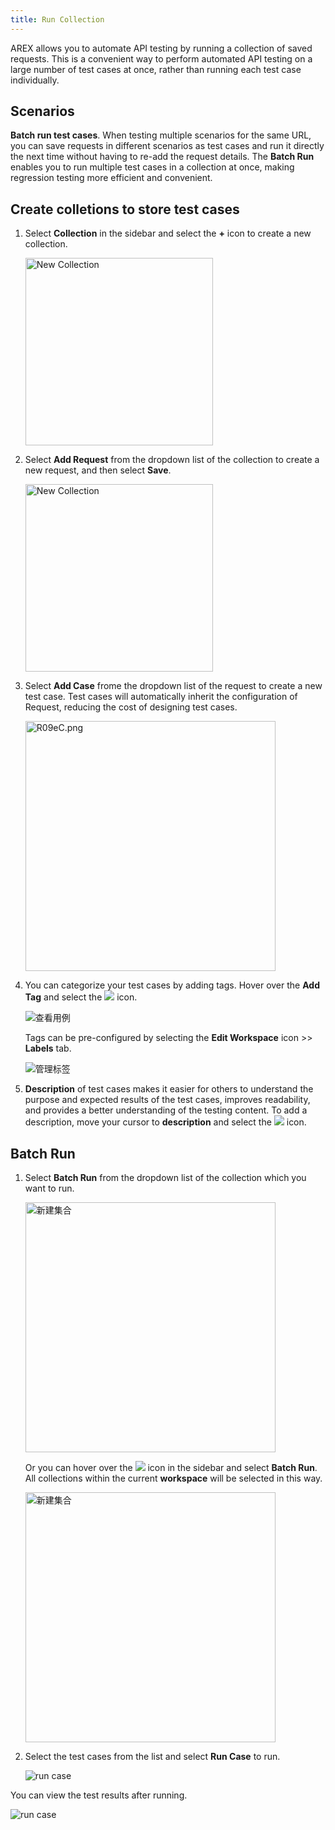 ```yaml
---
title: Run Collection
---
```


AREX allows you to automate API testing by running a collection of saved requests. This is a convenient way to perform automated API testing on a large number of test cases at once, rather than running each test case individually.

## Scenarios

**Batch run test cases**. When testing multiple scenarios for the same URL, you can save requests in different scenarios as test cases and run it directly the next time without having to re-add the request details. The **Batch Run** enables you to run multiple test cases in a collection at once, making regression testing more efficient and convenient.

## Create colletions to store test cases

1. Select **Collection** in the sidebar and select the **+** icon to create a new collection.

    <img src="https://github.com/arextest/arex/assets/118187476/80798b78-72e9-4c88-a007-0b121ada2477" alt="New Collection" width="300" height="" />

2. Select **Add Request** from the dropdown list of the collection to create a new request, and then select **Save**.

    <img src="https://github.com/arextest/arex/assets/118187476/0a2e382e-8ed4-4243-a7a5-5dcfd0b5fb53" alt="New Collection" width="300" height="" />

3. Select **Add Case** frome the dropdown list of the request to create a new test case. Test cases will automatically inherit the configuration of Request, reducing the cost of designing test cases.

    <img src="https://github.com/arextest/arex/assets/118187476/02259a17-d5dd-463c-9f9f-e8aa0d113b93" alt="R09eC.png" width="400" height="" />

4. You can categorize your test cases by adding tags. Hover over the **Add Tag** and select the ![](../resource/c1.rename.png) icon.

    ![查看用例](../resource/c3.case.3.png)

    Tags can be pre-configured by selecting the **Edit Workspace** icon >> **Labels** tab.

    ![管理标签](../resource/c4.addlabel.png)

5. **Description** of test cases makes it easier for others to understand the purpose and expected results of the test cases, improves readability, and provides a better understanding of the testing content. To add a description, move your cursor to **description** and select the ![](../resource/c1.rename.png) icon.

## Batch Run

1. Select **Batch Run** from the dropdown list of the collection which you want to run.

    <img src="https://github.com/arextest/arex/assets/118187476/0851c2b5-ebba-493e-add7-572eead82a76" alt="新建集合" width="400" height="" />

    Or you can hover over the ![](../resource/c4.run.png) icon in the sidebar and select **Batch Run**. All collections within the current **workspace** will be selected in this way.

    <img src="https://github.com/arextest/arex/assets/118187476/b9712c7b-1e15-4338-969f-3601aaee5194" alt="新建集合" width="400" height="" />

2. Select the test cases from the list and select **Run Case** to run.

    ![run case](../resource/c4.runcase.png)

You can view the test results after running.

![run case](../resource/c4.runcase2.png)

